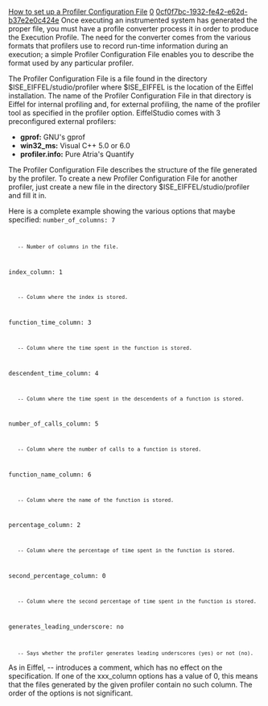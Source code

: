 [[Property:title|How to set up a Profiler Configuration File]]
[[Property:weight|0]]
[[Property:uuid|0cf0f7bc-1932-fe42-e62d-b37e2e0c424e]]
Once executing an instrumented system has generated the proper file, you must have a profile converter process it in order to produce the Execution Profile. The need for the converter comes from the various formats that profilers use to record run-time information during an execution; a simple Profiler Configuration File enables you to describe the format used by any particular profiler.

The Profiler Configuration File is a file found in the directory $ISE_EIFFEL/studio/profiler where $ISE_EIFFEL is the location of the Eiffel installation. The name of the Profiler Configuration File in that directory is Eiffel for internal profiling and, for external profiling, the name of the profiler tool as specified in the profiler option. EiffelStudio comes with 3 preconfigured external profilers:
*  '''gprof:''' GNU's gprof 
*  '''win32_ms:''' Visual C++ 5.0 or 6.0 
*  '''profiler.info:''' Pure Atria's Quantify 

The Profiler Configuration File describes the structure of the file generated by the profiler. To create a new Profiler Configuration File for another profiler, just create a new file in the directory $ISE_EIFFEL/studio/profiler and fill it in.

Here is a complete example showing the various options that maybe specified:
<code>number_of_columns: 7
	-- Number of columns in the file.

index_column: 1
	-- Column where the index is stored.

function_time_column: 3
	-- Column where the time spent in the function is stored.

descendent_time_column: 4
	-- Column where the time spent in the descendents of a function is stored.

number_of_calls_column: 5
	-- Column where the number of calls to a function is stored.

function_name_column: 6
	-- Column where the name of the function is stored.

percentage_column: 2
	-- Column where the percentage of time spent in the function is stored.

second_percentage_column: 0
	-- Column where the second percentage of time spent in the function is stored.

generates_leading_underscore: no
	-- Says whether the profiler generates leading underscores (yes) or not (no).</code>

As in Eiffel, -- introduces a comment, which has no effect on the specification. If one of the xxx_column options has a value of 0, this means that the files generated by the given profiler contain no such column. The order of the options is not significant.

<br/>
{{seealso|<br/>
[[Select a Run-time information record to generate the Execution Profile|Select a Run-time information record to generate the Execution Profile]]  <br/>
[[Profiling|How to profile a system]]  }}




